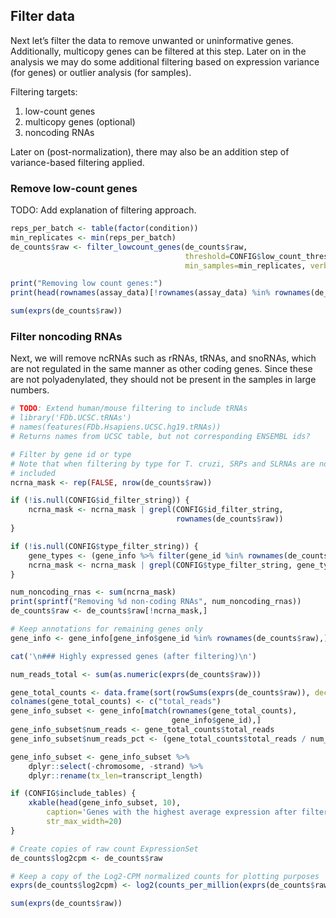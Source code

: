Filter data
-----------

Next let's filter the data to remove unwanted or uninformative genes.
Additionally, multicopy genes can be filtered at this step. Later on in the
analysis we may do some additional filtering based on expression variance (for
genes) or outlier analysis (for samples).

Filtering targets:

1. low-count genes
2. multicopy genes (optional)
3. noncoding RNAs

Later on (post-normalization), there may also be an addition step of
variance-based filtering applied.

### Remove low-count genes

TODO: Add explanation of filtering approach.

```r
reps_per_batch <- table(factor(condition))
min_replicates <- min(reps_per_batch)
de_counts$raw <- filter_lowcount_genes(de_counts$raw, 
                                       threshold=CONFIG$low_count_threshold,
                                       min_samples=min_replicates, verbose=TRUE)
```

```r
print("Removing low count genes:")
print(head(rownames(assay_data)[!rownames(assay_data) %in% rownames(de_counts$raw)]))
```

```r
sum(exprs(de_counts$raw))
```

### Filter noncoding RNAs

Next, we will remove ncRNAs such as rRNAs, tRNAs, and snoRNAs, which are not
regulated in the same manner as other coding genes. Since these are not
polyadenylated, they should not be present in the samples in large numbers.

```r
# TODO: Extend human/mouse filtering to include tRNAs
# library('FDb.UCSC.tRNAs')
# names(features(FDb.Hsapiens.UCSC.hg19.tRNAs))
# Returns names from UCSC table, but not corresponding ENSEMBL ids?

# Filter by gene id or type
# Note that when filtering by type for T. cruzi, SRPs and SLRNAs are not
# included
ncrna_mask <- rep(FALSE, nrow(de_counts$raw))

if (!is.null(CONFIG$id_filter_string)) {
    ncrna_mask <- ncrna_mask | grepl(CONFIG$id_filter_string,
                                     rownames(de_counts$raw))
}

if (!is.null(CONFIG$type_filter_string)) {
    gene_types <- (gene_info %>% filter(gene_id %in% rownames(de_counts$raw)))$type
    ncrna_mask <- ncrna_mask | grepl(CONFIG$type_filter_string, gene_types)
}

num_noncoding_rnas <- sum(ncrna_mask)
print(sprintf("Removing %d non-coding RNAs", num_noncoding_rnas))
de_counts$raw <- de_counts$raw[!ncrna_mask,]
```

```r
# Keep annotations for remaining genes only
gene_info <- gene_info[gene_info$gene_id %in% rownames(de_counts$raw),]
```

```r
cat('\n### Highly expressed genes (after filtering)\n')

num_reads_total <- sum(as.numeric(exprs(de_counts$raw)))

gene_total_counts <- data.frame(sort(rowSums(exprs(de_counts$raw)), decreasing=TRUE))
colnames(gene_total_counts) <- c("total_reads")
gene_info_subset <- gene_info[match(rownames(gene_total_counts),
                                    gene_info$gene_id),]
gene_info_subset$num_reads <- gene_total_counts$total_reads
gene_info_subset$num_reads_pct <- (gene_total_counts$total_reads / num_reads_total) * 100

gene_info_subset <- gene_info_subset %>% 
    dplyr::select(-chromosome, -strand) %>%
    dplyr::rename(tx_len=transcript_length)

if (CONFIG$include_tables) {
    xkable(head(gene_info_subset, 10), 
        caption='Genes with the highest average expression after filtering.',
        str_max_width=20)
}
```

```r
# Create copies of raw count ExpressionSet
de_counts$log2cpm <- de_counts$raw

# Keep a copy of the Log2-CPM normalized counts for plotting purposes
exprs(de_counts$log2cpm) <- log2(counts_per_million(exprs(de_counts$raw)) + 0.5)
```

```r
sum(exprs(de_counts$raw))
```

